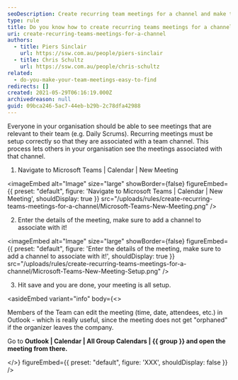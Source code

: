 ```yaml
---
seoDescription: Create recurring team meetings for a channel and make them easily accessible to all members.
type: rule
title: Do you know how to create recurring teams meetings for a channel?
uri: create-recurring-teams-meetings-for-a-channel
authors:
  - title: Piers Sinclair
    url: https://ssw.com.au/people/piers-sinclair
  - title: Chris Schultz
    url: https://ssw.com.au/people/chris-schultz
related:
  - do-you-make-your-team-meetings-easy-to-find
redirects: []
created: 2021-05-29T06:16:19.000Z
archivedreason: null
guid: 09bca246-5ac7-44eb-b29b-2c78dfa42988
---
```


Everyone in your organisation should be able to see meetings that are relevant to their team (e.g. Daily Scrums). Recurring meetings must be setup correctly so that they are associated with a team channel. This process lets others in your organisation see the meetings associated with that channel.

1. Navigate to Microsoft Teams | Calendar | New Meeting


<imageEmbed
  alt="Image"
  size="large"
  showBorder={false}
  figureEmbed={{
    preset: "default",
    figure: 'Navigate to Microsoft Teams | Calendar | New Meeting',
    shouldDisplay: true
  }}
  src="/uploads/rules/create-recurring-teams-meetings-for-a-channel/Microsoft-Teams-New-Meeting.png"
/>

2. Enter the details of the meeting, make sure to add a channel to associate with it!


<imageEmbed
  alt="Image"
  size="large"
  showBorder={false}
  figureEmbed={{
    preset: "default",
    figure: 'Enter the details of the meeting, make sure to add a channel to associate with it!',
    shouldDisplay: true
  }}
  src="/uploads/rules/create-recurring-teams-meetings-for-a-channel/Microsoft-Teams-New-Meeting-Setup.png"
/>

3. Hit save and you are done, your meeting is all setup.

<asideEmbed
  variant="info"
  body={<>
    
Members of the Team can edit the meeting (time, date, attendees, etc.) in Outlook - which is really useful, since the meeting does not get "orphaned" if the organizer leaves the company.

Go to **Outlook | Calendar | All Group Calendars | {{ group }} and open the meeting from there.**

  </>}
  figureEmbed={{
    preset: "default",
    figure: 'XXX',
    shouldDisplay: false
  }}
/>